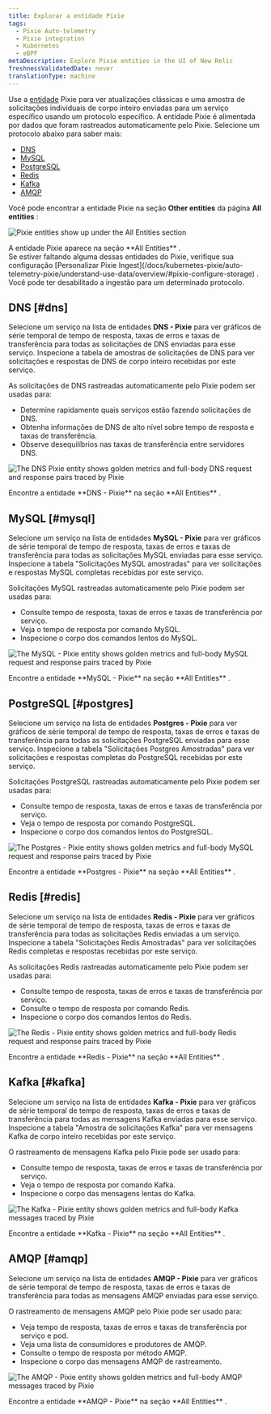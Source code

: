 ```yaml
---
title: Explorar a entidade Pixie
tags:
  - Pixie Auto-telemetry
  - Pixie integration
  - Kubernetes
  - eBPF
metaDescription: Explore Pixie entities in the UI of New Relic
freshnessValidatedDate: never
translationType: machine
---
```









Use a [entidade](/docs/new-relic-solutions/new-relic-one/core-concepts/what-entity-new-relic/) Pixie para ver atualizações clássicas e uma amostra de solicitações individuais de corpo inteiro enviadas para um serviço específico usando um protocolo específico. A entidade Pixie é alimentada por dados que foram rastreados automaticamente pelo Pixie. Selecione um protocolo abaixo para saber mais:

* [DNS](#dns)
* [MySQL](#mysql)
* [PostgreSQL](#postgres)
* [Redis](#redis)
* [Kafka](#kafka)
* [AMQP](#amqp)

Você pode encontrar a entidade Pixie na seção <DoNotTranslate>**Other entities**</DoNotTranslate> da página <DoNotTranslate>**All entities**</DoNotTranslate> :

<img
  title="Pixie entities show up under the All Entities section"
  alt="Pixie entities show up under the All Entities section"
  src={pixieEntities}
/>

<figcaption>
  A entidade Pixie aparece na seção <DoNotTranslate>**All Entities**</DoNotTranslate> .
</figcaption>

<Callout variant="important">
  Se estiver faltando alguma dessas entidades do Pixie, verifique sua configuração [Personalizar Pixie Ingest](/docs/kubernetes-pixie/auto-telemetry-pixie/understand-use-data/overview/#pixie-configure-storage) . Você pode ter desabilitado a ingestão para um determinado protocolo.
</Callout>

## DNS [#dns]

Selecione um serviço na lista de entidades <DoNotTranslate>**DNS - Pixie**</DoNotTranslate> para ver gráficos de série temporal de tempo de resposta, taxas de erros e taxas de transferência para todas as solicitações de DNS enviadas para esse serviço. Inspecione a tabela de amostras de solicitações de DNS para ver solicitações e respostas de DNS de corpo inteiro recebidas por este serviço.

As solicitações de DNS rastreadas automaticamente pelo Pixie podem ser usadas para:

* Determine rapidamente quais serviços estão fazendo solicitações de DNS.
* Obtenha informações de DNS de alto nível sobre tempo de resposta e taxas de transferência.
* Observe desequilíbrios nas taxas de transferência entre servidores DNS.

<img
  title="The <DoNotTranslate>**DNS - Pixie**</DoNotTranslate> entity shows golden metrics and full-body DNS request and response pairs traced by Pixie"
  alt="The DNS Pixie entity shows golden metrics and full-body DNS request and response pairs traced by Pixie"
  src={pixieDnsEntity}
/>

<figcaption>
  Encontre a entidade <DoNotTranslate>**DNS - Pixie**</DoNotTranslate> na seção <DoNotTranslate>**All Entities**</DoNotTranslate> .
</figcaption>

## MySQL [#mysql]

Selecione um serviço na lista de entidades <DoNotTranslate>**MySQL - Pixie**</DoNotTranslate> para ver gráficos de série temporal de tempo de resposta, taxas de erros e taxas de transferência para todas as solicitações MySQL enviadas para esse serviço. Inspecione a tabela "Solicitações MySQL amostradas" para ver solicitações e respostas MySQL completas recebidas por este serviço.

Solicitações MySQL rastreadas automaticamente pelo Pixie podem ser usadas para:

* Consulte tempo de resposta, taxas de erros e taxas de transferência por serviço.
* Veja o tempo de resposta por comando MySQL.
* Inspecione o corpo dos comandos lentos do MySQL.

<img
  title="The <DoNotTranslate>**MySQL - Pixie**</DoNotTranslate> entity shows golden metrics and full-body MySQL request and response pairs traced by Pixie"
  alt="The MySQL - Pixie entity shows golden metrics and full-body MySQL request and response pairs traced by Pixie"
  src={pixieMysqlEntity}
/>

<figcaption>
  Encontre a entidade <DoNotTranslate>**MySQL - Pixie**</DoNotTranslate> na seção <DoNotTranslate>**All Entities**</DoNotTranslate> .
</figcaption>

## PostgreSQL [#postgres]

Selecione um serviço na lista de entidades <DoNotTranslate>**Postgres - Pixie**</DoNotTranslate> para ver gráficos de série temporal de tempo de resposta, taxas de erros e taxas de transferência para todas as solicitações PostgreSQL enviadas para esse serviço. Inspecione a tabela "Solicitações Postgres Amostradas" para ver solicitações e respostas completas do PostgreSQL recebidas por este serviço.

Solicitações PostgreSQL rastreadas automaticamente pelo Pixie podem ser usadas para:

* Consulte tempo de resposta, taxas de erros e taxas de transferência por serviço.
* Veja o tempo de resposta por comando PostgreSQL.
* Inspecione o corpo dos comandos lentos do PostgreSQL.

<img
  title="The <DoNotTranslate>**Postgres - Pixie**</DoNotTranslate> entity shows golden metrics and full-body MySQL request and response pairs traced by Pixie"
  alt="The Postgres - Pixie entity shows golden metrics and full-body MySQL request and response pairs traced by Pixie"
  src={pixiePostgresEntity}
/>

<figcaption>
  Encontre a entidade <DoNotTranslate>**Postgres - Pixie**</DoNotTranslate> na seção <DoNotTranslate>**All Entities**</DoNotTranslate> .
</figcaption>

## Redis [#redis]

Selecione um serviço na lista de entidades <DoNotTranslate>**Redis - Pixie**</DoNotTranslate> para ver gráficos de série temporal de tempo de resposta, taxas de erros e taxas de transferência para todas as solicitações Redis enviadas a um serviço. Inspecione a tabela "Solicitações Redis Amostradas" para ver solicitações Redis completas e respostas recebidas por este serviço.

As solicitações Redis rastreadas automaticamente pelo Pixie podem ser usadas para:

* Consulte tempo de resposta, taxas de erros e taxas de transferência por serviço.
* Consulte o tempo de resposta por comando Redis.
* Inspecione o corpo dos comandos lentos do Redis.

<img
  title="The <DoNotTranslate>**Redis - Pixie**</DoNotTranslate> entity shows golden metrics and full-body Redis request and response pairs traced by Pixie"
  alt="The Redis - Pixie entity shows golden metrics and full-body Redis request and response pairs traced by Pixie"
  src={pixieRedisEntity}
/>

<figcaption>
  Encontre a entidade <DoNotTranslate>**Redis - Pixie**</DoNotTranslate> na seção <DoNotTranslate>**All Entities**</DoNotTranslate> .
</figcaption>

## Kafka [#kafka]

Selecione um serviço na lista de entidades <DoNotTranslate>**Kafka - Pixie**</DoNotTranslate> para ver gráficos de série temporal de tempo de resposta, taxas de erros e taxas de transferência para todas as mensagens Kafka enviadas para esse serviço. Inspecione a tabela "Amostra de solicitações Kafka" para ver mensagens Kafka de corpo inteiro recebidas por este serviço.

O rastreamento de mensagens Kafka pelo Pixie pode ser usado para:

* Consulte tempo de resposta, taxas de erros e taxas de transferência por serviço.
* Veja o tempo de resposta por comando Kafka.
* Inspecione o corpo das mensagens lentas do Kafka.

<img
  title="The <DoNotTranslate>**Kafka - Pixie**</DoNotTranslate> entity shows golden metrics and full-body Kafka messages traced by Pixie"
  alt="The Kafka - Pixie entity shows golden metrics and full-body Kafka messages traced by Pixie"
  src={pixieKafkaEntity}
/>

<figcaption>
  Encontre a entidade <DoNotTranslate>**Kafka - Pixie**</DoNotTranslate> na seção <DoNotTranslate>**All Entities**</DoNotTranslate> .
</figcaption>

## AMQP [#amqp]

Selecione um serviço na lista de entidades <DoNotTranslate>**AMQP - Pixie**</DoNotTranslate> para ver gráficos de série temporal de tempo de resposta, taxas de erros e taxas de transferência para todas as mensagens AMQP enviadas para esse serviço.

O rastreamento de mensagens AMQP pelo Pixie pode ser usado para:

* Veja tempo de resposta, taxas de erros e taxas de transferência por serviço e pod.
* Veja uma lista de consumidores e produtores de AMQP.
* Consulte o tempo de resposta por método AMQP.
* Inspecione o corpo das mensagens AMQP de rastreamento.

<img
  title="The <DoNotTranslate>**AMQP - Pixie**</DoNotTranslate> entity shows golden metrics and full-body AMQP messages traced by Pixie"
  alt="The AMQP - Pixie entity shows golden metrics and full-body AMQP messages traced by Pixie"
  src={pixieAmqpEntity}
/>

<figcaption>
  Encontre a entidade <DoNotTranslate>**AMQP - Pixie**</DoNotTranslate> na seção <DoNotTranslate>**All Entities**</DoNotTranslate> .
</figcaption>